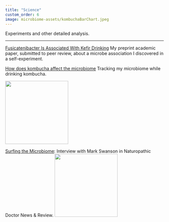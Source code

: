 ```yaml
---
title: "Science"
custom_order: 6
image: microbiome-assets/kombuchaBarChart.jpeg
---
```


Experiments and other detailed analysis.

---

[Fusicatenibacter Is Associated With Kefir Drinking](https://www.biorxiv.org/content/early/2017/11/15/218313) My preprint academic paper, submitted to peer review, about a microbe association I discovered in a self-experiment.

[How does kombucha affect the microbiome](https://github.com/richardsprague/kombucha) Tracking my microbiome while drinking kombucha.

<a href = "https://github.com/richardsprague/kombucha"> <img src="https://raw.githubusercontent.com/richardsprague/kombucha/master/kombuchaBarChart.jpg" width="200"/> </a>


[Surfing the Microbiome](https://ndnr.com/naturopathic-news/surfing-the-microbiome-interview-with-richard-sprague/): Interview with Mark Swanson in Naturopathic Doctor News & Review. <a href = "https://ndnr.com/naturopathic-news/surfing-the-microbiome-interview-with-richard-sprague/"> <img src="https://ndnr.com/wp-content/uploads/2015/07/Unknown-e1441145316861.png" float="left" width="200"/> </a>
